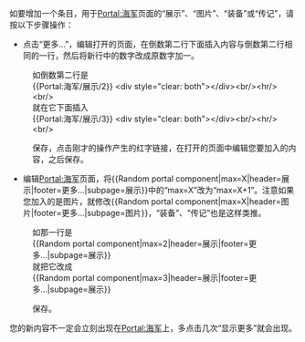 如要增加一个条目，用于[[Portal:海军|Portal:海军]]页面的“展示”、“图片”、“装备”或“传记”，请按以下步骤操作：

* 点击“更多...”，编辑打开的页面，在倒数第二行下面插入内容与倒数第二行相同的一行，然后将新行中的数字改成原数字加一。

:如倒数第二行是
:<nowiki>{{Portal:海军/展示/2}} <div style="clear: both"></div><br/><hr/><br/></nowiki>
:就在它下面插入
:<nowiki>{{Portal:海军/展示/3}} <div style="clear: both"></div><br/><hr/><br/></nowiki>

:保存，点击刚才的操作产生的红字链接，在打开的页面中编辑您要加入的内容，之后保存。

* 编辑[[Portal:海军|Portal:海军]]页面，将<nowiki>{{Random portal component|max=X|header=展示|footer=更多...|subpage=展示}}中的“max=X”改为“max=X+1”。</nowiki>注意如果您加入的是图片，就修改<nowiki>{{Random portal component|max=X|header=图片|footer=更多...|subpage=图片}}，“装备”、“传记”也是这样类推。</nowiki>

:如那一行是
:<nowiki>{{Random portal component|max=2|header=展示|footer=更多...|subpage=展示}}</nowiki>
:就把它改成
:<nowiki>{{Random portal component|max=3|header=展示|footer=更多...|subpage=展示}}</nowiki>

:保存。

您的新内容不一定会立刻出现在[[Portal:海军|Portal:海军]]上，多点击几次“显示更多”就会出现。